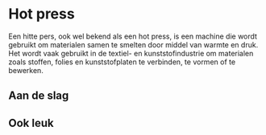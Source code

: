 
# Hot press

Een hitte pers, ook wel bekend als een hot press, is een machine die wordt gebruikt om materialen samen te smelten door middel van warmte en druk. Het wordt vaak gebruikt in de textiel- en kunststofindustrie om materialen zoals stoffen, folies en kunststofplaten te verbinden, te vormen of te bewerken.

## Aan de slag


<Cards>
	<Card
		icon="📖"
		title="Stappenplan"
		href="/hot-press/stappenplan"
		arrow={true}
	/>
</Cards>

## Ook leuk

<Cards>
	<Card
		icon="👕"
		title="Opstrijken"
		href="/vinyl-snijden/extra/opstrijken"
		arrow={true}
	/>
</Cards>